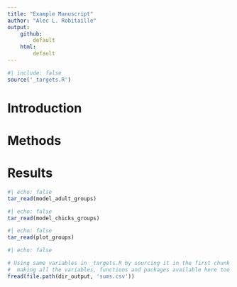 ```yaml
---
title: "Example Manuscript"
author: "Alec L. Robitaille"
output: 
    github:
        default
    html: 
        default
---
```


```r
#| include: false
source('_targets.R')
```


# Introduction

\lorem


# Methods

\lorem


# Results

```r
#| echo: false
tar_read(model_adult_groups)
```


```r
#| echo: false
tar_read(model_chicks_groups)
```

```r
#| echo: false
tar_read(plot_groups)
```



```r
#| echo: false

# Using same variables in _targets.R by sourcing it in the first chunk
#  making all the variables, functions and packages available here too
fread(file.path(dir_output, 'sums.csv'))
```